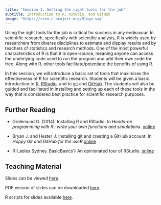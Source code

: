 ```yaml
---
title: "Session 1: Getting the right tools for the job"
subtitle: Introduction to R, RStudio, and GitHub
image: "https://cran.r-project.org/Rlogo.svg"
---
```


Using the right tools for the job is critical for success in any endeavour. In scientific research, specifically with scientific analysis, R is widely used by researchers from diverse disciplines to estimate and display results and by teachers of statistics and research methods. One of the most powerful characteristics of R is that it is open-source, meaning anyone can access the underlying code used to run the program and add their own code for free. Along with R, other tools facilitate/potentiate the benefits of using R.

In this session, we will introduce a basic set of tools that maximises the effectiveness of R for scientific research. Students will be given a basic introduction to [R](https://cran.r-project.org){target="_blank"}, [RStudio](https://posit.co/products/open-source/rstudio/){target="_blank"}, and to [git](https://git-scm.com/){target="_blank"} and [GitHub](https://github.com){target="_blank"}. The students will also be guided and facilitated in installing and setting up each of these tools in the way that is considered best practice for scientific research purposes.

## Further Reading

-   Grolemund G. (2014). Installing R and RStudio. In *Hands-on programming with R : write your own functions and simulations*. [online](https://rstudio-education.github.io/hopr/starting.html){target="_blank"}

-   Bryan J. and Hester J. Installing git and creating a GitHub account. In *Happy Git and GitHub for the useR* [online](https://happygitwithr.com/install-intro.html){target="_blanks"}

-   R-Ladies Sydney. BasicBasics1: An opinionated tour of RStudio. [online](https://rladiessydney.org/courses/ryouwithme/01-basicbasics-1/){target="_blank"}

## Teaching Material

Slides can be viewed [here](https://oxford-ihtm.io/open-reproducible-science/session1.html){target="_blank"}.

PDF version of slides can be downloaded [here](https://oxford-ihtm.io/open-reproducible-science/pdf/session1-getting-the-right-tools.pdf){target="_blank"}.

R scripts for slides available [here](https://github.com/OxfordIHTM/open-reproducible-science/blob/main/session1.Rmd){target="_blank"}.


